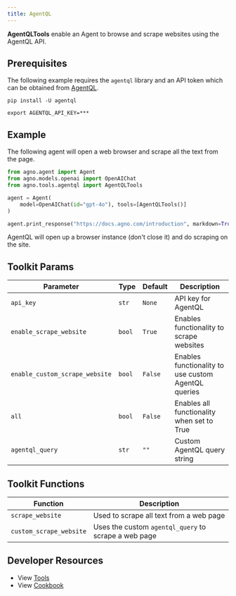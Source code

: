 ```yaml
---
title: AgentQL
---
```


**AgentQLTools** enable an Agent to browse and scrape websites using the AgentQL API.

## Prerequisites

The following example requires the `agentql` library and an API token which can be obtained from [AgentQL](https://agentql.com/).

```shell
pip install -U agentql
```

```shell
export AGENTQL_API_KEY=***
```

## Example

The following agent will open a web browser and scrape all the text from the page.

```python cookbook/tools/agentql_tools.py
from agno.agent import Agent
from agno.models.openai import OpenAIChat
from agno.tools.agentql import AgentQLTools

agent = Agent(
    model=OpenAIChat(id="gpt-4o"), tools=[AgentQLTools()]
)

agent.print_response("https://docs.agno.com/introduction", markdown=True)
```

<Note>
  AgentQL will open up a browser instance (don't close it) and do scraping on
  the site.
</Note>

## Toolkit Params

| Parameter                      | Type   | Default | Description                                       |
| ------------------------------ | ------ | ------- | ------------------------------------------------- |
| `api_key`                      | `str`  | `None`  | API key for AgentQL                               |
| `enable_scrape_website`        | `bool` | `True`  | Enables functionality to scrape websites         |
| `enable_custom_scrape_website` | `bool` | `False` | Enables functionality to use custom AgentQL queries |
| `all`                          | `bool` | `False` | Enables all functionality when set to True       |
| `agentql_query`                | `str`  | `""`    | Custom AgentQL query string                       |

## Toolkit Functions

| Function                | Description                                          |
| ----------------------- | ---------------------------------------------------- |
| `scrape_website`        | Used to scrape all text from a web page              |
| `custom_scrape_website` | Uses the custom `agentql_query` to scrape a web page |

## Developer Resources

- View [Tools](https://github.com/agno-agi/agno/blob/main/libs/agno/agno/tools/agentql.py)
- View [Cookbook](https://github.com/agno-agi/agno/tree/v2.0/cookbook/tools/agentql_tools.py)
